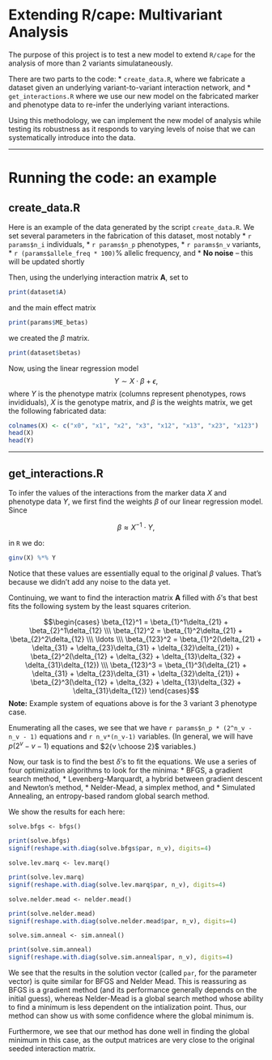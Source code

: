 Extending R/cape: Multivariant Analysis
========================================================

The purpose of this project is to test a new model to extend `R/cape` for the analysis of more than 2 variants simulataneously.

There are two parts to the code:
* `create_data.R`, where we fabricate a dataset given an underlying variant-to-variant interaction network, and
* `get_interactions.R` where we use our new model on the fabricated marker and phenotype data to re-infer the underlying variant interactions.

Using this methodology, we can implement the new model of analysis while testing its robustness as it responds to varying levels of noise that we can systematically introduce into the data.

------

Running the code: an example
========================================================
## create_data.R
Here is an example of the data generated by the script `create_data.R`. We set several parameters in the fabrication of this dataset, most notably
* `r params$n_i` individuals,
* `r params$n_p` phenotypes,
* `r params$n_v` variants,
* `r (params$allele_freq * 100)`% allelic frequency, and
* __No noise__ -- this will be updated shortly

Then, using the underlying interaction matrix $\boldsymbol{A}$, set to
<!-- 
```r
library("MASS")
library("Matrix")
load("~/JAX/simulation/v1.3/bin/full_simulation.RData")
```
 -->
```r
print(dataset$A)
```

and the main effect matrix
```r
print(params$ME_betas)
```

we created the $\beta$ matrix.
```r
print(dataset$betas)
```

Now, using the linear regression model
$$
Y \sim X \cdot \beta + \epsilon,
$$
where $Y$ is the phenotype matrix (columns represent phenotypes, rows invididuals), $X$ is the genotype matrix, and $\beta$ is the weights matrix, we get the following fabricated data:

<!-- colnames(X) <- c("x0", "x1", "x2", "x3", "x4", "x12", "x13", "x14", "x23", "x24", "x34", 
                 "x123", "x124", "x134", "x234", "x1234") -->
```r
colnames(X) <- c("x0", "x1", "x2", "x3", "x12", "x13", "x23", "x123")
head(X)
head(Y)
```

------
## get_interactions.R

<!-- 
__TODO: there is currently a problem with delta matrix $\boldsymbol{I}$ generation involving routing and feedback.__ The part in `helper_fn.R` in the `get.I.from.A` method:
```
...
  active_vars <- A[combo,combo]
  routes <- active_vars %^% (k-1) #routes of length k-1
  diag(routes) <- 0
  delta_row <- colSums(routes) 
...
``` -->


To infer the values of the interactions from the marker data $X$ and phenotype data $Y$, we first find the weights $\beta$ of our linear regression model. Since

$$\beta \approx X^{-1} \cdot Y,$$

in `R` we do:
```r
ginv(X) %*% Y
```

Notice that these values are essentially equal to the original $\beta$ values. That's because we didn't add any noise to the data yet.

Continuing, we want to find the interaction matrix $\boldsymbol{A}$ filled with $\delta$'s that best fits the following system by the least squares criterion.

$$\begin{cases} 
  \beta_{12}^1 = \beta_{1}^1\delta_{21} + \beta_{2}^1\delta_{12} \\\ 
  \beta_{12}^2 = \beta_{1}^2\delta_{21} + \beta_{2}^2\delta_{12} \\\ 
  \ldots \\\ 
  \beta_{123}^2 = \beta_{1}^2(\delta_{21} + \delta_{31} + \delta_{23}\delta_{31} + \delta_{32}\delta_{21}) + \beta_{2}^2(\delta_{12} + \delta_{32} + \delta_{13}\delta_{32} + \delta_{31}\delta_{12}) \\\ 
  \beta_{123}^3 = \beta_{1}^3(\delta_{21} + \delta_{31} + \delta_{23}\delta_{31} + \delta_{32}\delta_{21}) + \beta_{2}^3(\delta_{12} + \delta_{32} + \delta_{13}\delta_{32} + \delta_{31}\delta_{12})
\end{cases}$$
__Note:__ Example system of equations above is for the 3 variant 3 phenotype case.

Enumerating all the cases, we see that we have `r params$n_p * (2^n_v - n_v - 1)` equations and `r n_v*(n_v-1)` variables. (In general, we will have $p (2^v - v - 1)$ equations and $2{v \choose 2}$ variables.)

Now, our task is to find the best $\delta$'s to fit the equations. We use a series of four optimization algorithms to look for the minima: 
* BFGS, a gradient search method, 
* Levenberg-Marquardt, a hybrid between gradient descent and Newton's method, 
* Nelder-Mead, a simplex method, and 
* Simulated Annealing, an entropy-based random global search method.

We show the results for each here:
```
solve.bfgs <- bfgs()
```

```r
print(solve.bfgs)
signif(reshape.with.diag(solve.bfgs$par, n_v), digits=4)
```

```
solve.lev.marq <- lev.marq()
```

```r
print(solve.lev.marq)
signif(reshape.with.diag(solve.lev.marq$par, n_v), digits=4)
```

```
solve.nelder.mead <- nelder.mead()
```

```r
print(solve.nelder.mead)
signif(reshape.with.diag(solve.nelder.mead$par, n_v), digits=4)
```

```
solve.sim.anneal <- sim.anneal()
```

```r
print(solve.sim.anneal)
signif(reshape.with.diag(solve.sim.anneal$par, n_v), digits=4)
```

We see that the results in the solution vector (called `par`, for the parameter vector) is quite similar for BFGS and Nelder Mead. This is reassuring as BFGS is a gradient method (and its performance generally depends on the initial guess), whereas Nelder-Mead is a global search method whose ability to find a minimum is less dependent on the intialization point. Thus, our method can show us with some confidence where the global minimum is.

Furthermore, we see that our method has done well in finding the global minimum in this case, as the output matrices are very close to the original seeded interaction matrix.